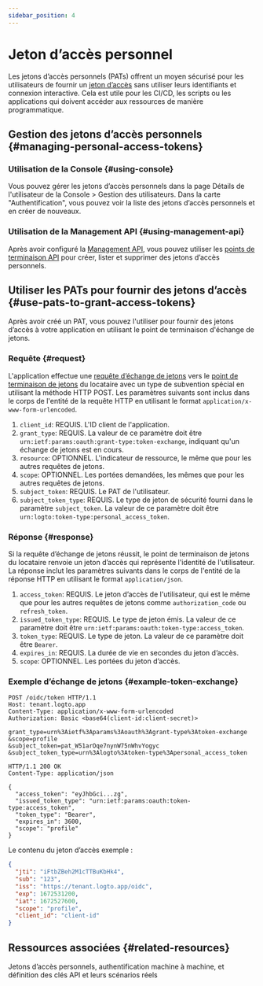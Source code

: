 ```yaml
---
sidebar_position: 4
---
```


# Jeton d’accès personnel

Les jetons d’accès personnels (PATs) offrent un moyen sécurisé pour les utilisateurs de fournir un [jeton d’accès](https://auth.wiki/access-token) sans utiliser leurs identifiants et connexion interactive. Cela est utile pour les CI/CD, les scripts ou les applications qui doivent accéder aux ressources de manière programmatique.

## Gestion des jetons d’accès personnels \{#managing-personal-access-tokens}

### Utilisation de la Console \{#using-console}

Vous pouvez gérer les jetons d’accès personnels dans la page Détails de l'utilisateur de la <CloudLink to="/users">Console > Gestion des utilisateurs</CloudLink>. Dans la carte "Authentification", vous pouvez voir la liste des jetons d’accès personnels et en créer de nouveaux.

### Utilisation de la Management API \{#using-management-api}

Après avoir configuré la [Management API](/integrate-logto/interact-with-management-api/), vous pouvez utiliser les [points de terminaison API](https://openapi.logto.io/operation/operation-listuserpersonalaccesstokens) pour créer, lister et supprimer des jetons d’accès personnels.

## Utiliser les PATs pour fournir des jetons d’accès \{#use-pats-to-grant-access-tokens}

Après avoir créé un PAT, vous pouvez l'utiliser pour fournir des jetons d’accès à votre application en utilisant le point de terminaison d'échange de jetons.

### Requête \{#request}

L'application effectue une [requête d’échange de jetons](https://auth.wiki/authorization-code-flow#token-exchange-request) vers le [point de terminaison de jetons](/integrate-logto/application-data-structure#token-endpoint) du locataire avec un type de subvention spécial en utilisant la méthode HTTP POST. Les paramètres suivants sont inclus dans le corps de l'entité de la requête HTTP en utilisant le format `application/x-www-form-urlencoded`.

1. `client_id`: REQUIS. L'ID client de l'application.
2. `grant_type`: REQUIS. La valeur de ce paramètre doit être `urn:ietf:params:oauth:grant-type:token-exchange`, indiquant qu'un échange de jetons est en cours.
3. `resource`: OPTIONNEL. L'indicateur de ressource, le même que pour les autres requêtes de jetons.
4. `scope`: OPTIONNEL. Les portées demandées, les mêmes que pour les autres requêtes de jetons.
5. `subject_token`: REQUIS. Le PAT de l'utilisateur.
6. `subject_token_type`: REQUIS. Le type de jeton de sécurité fourni dans le paramètre `subject_token`. La valeur de ce paramètre doit être `urn:logto:token-type:personal_access_token`.

### Réponse \{#response}

Si la requête d’échange de jetons réussit, le point de terminaison de jetons du locataire renvoie un jeton d’accès qui représente l'identité de l'utilisateur. La réponse inclut les paramètres suivants dans le corps de l'entité de la réponse HTTP en utilisant le format `application/json`.

1. `access_token`: REQUIS. Le jeton d’accès de l'utilisateur, qui est le même que pour les autres requêtes de jetons comme `authorization_code` ou `refresh_token`.
2. `issued_token_type`: REQUIS. Le type de jeton émis. La valeur de ce paramètre doit être `urn:ietf:params:oauth:token-type:access_token`.
3. `token_type`: REQUIS. Le type de jeton. La valeur de ce paramètre doit être `Bearer`.
4. `expires_in`: REQUIS. La durée de vie en secondes du jeton d’accès.
5. `scope`: OPTIONNEL. Les portées du jeton d’accès.

### Exemple d’échange de jetons \{#example-token-exchange}

```
POST /oidc/token HTTP/1.1
Host: tenant.logto.app
Content-Type: application/x-www-form-urlencoded
Authorization: Basic <base64(client-id:client-secret)>

grant_type=urn%3Aietf%3Aparams%3Aoauth%3Agrant-type%3Atoken-exchange
&scope=profile
&subject_token=pat_W51arOqe7nynW75nWhvYogyc
&subject_token_type=urn%3Alogto%3Atoken-type%3Apersonal_access_token
```

```
HTTP/1.1 200 OK
Content-Type: application/json

{
  "access_token": "eyJhbGci...zg",
  "issued_token_type": "urn:ietf:params:oauth:token-type:access_token",
  "token_type": "Bearer",
  "expires_in": 3600,
  "scope": "profile"
}
```

Le contenu du jeton d’accès exemple :

```json
{
  "jti": "iFtbZBeh2M1cTTBuKbHk4",
  "sub": "123",
  "iss": "https://tenant.logto.app/oidc",
  "exp": 1672531200,
  "iat": 1672527600,
  "scope": "profile",
  "client_id": "client-id"
}
```

## Ressources associées \{#related-resources}

<Url href="https://blog.logto.io/pat-and-api-keys">
  Jetons d’accès personnels, authentification machine à machine, et définition des clés API et leurs
  scénarios réels
</Url>
